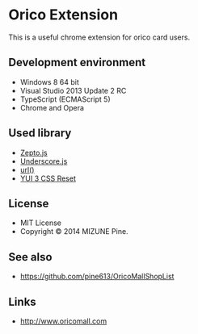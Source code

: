 = Orico Extension =

This is a useful chrome extension for orico card users.

== Development environment ==
* Windows 8 64 bit
* Visual Studio 2013 Update 2 RC
* TypeScript (ECMAScript 5)
* Chrome and Opera

== Used library ==
* [http://zeptojs.com Zepto.js]
* [http://underscorejs.org Underscore.js]
* [https://github.com/websanova/js-url url()]
* [http://yuilibrary.com/yui/docs/cssreset/ YUI 3 CSS Reset]

== License ==
* MIT License
* Copyright &copy; 2014 MIZUNE Pine.

== See also ==
* https://github.com/pine613/OricoMallShopList

== Links ==
* http://www.oricomall.com
